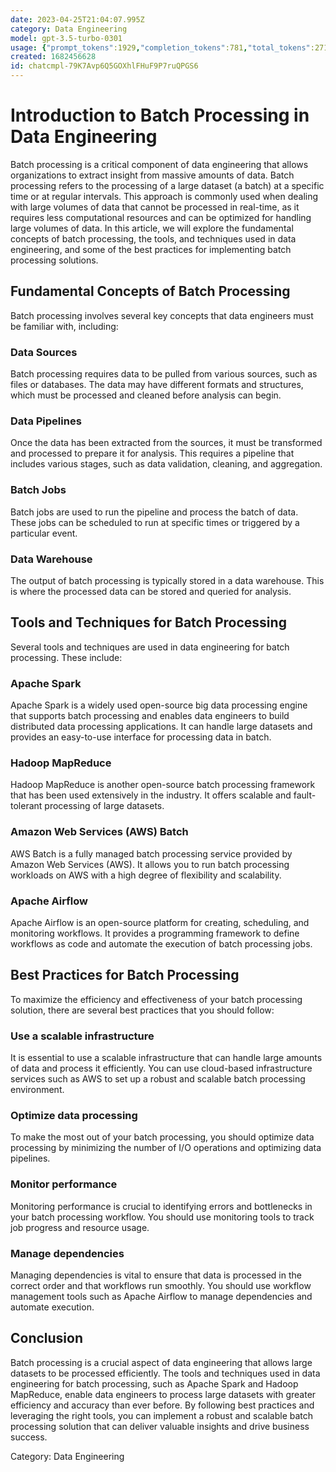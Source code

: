 ```yaml
---
date: 2023-04-25T21:04:07.995Z
category: Data Engineering
model: gpt-3.5-turbo-0301
usage: {"prompt_tokens":1929,"completion_tokens":781,"total_tokens":2710}
created: 1682456628
id: chatcmpl-79K7Avp6Q5GOXhlFHuF9P7ruQPGS6
---
```


# Introduction to Batch Processing in Data Engineering

Batch processing is a critical component of data engineering that allows organizations to extract insight from massive amounts of data. Batch processing refers to the processing of a large dataset (a batch) at a specific time or at regular intervals. This approach is commonly used when dealing with large volumes of data that cannot be processed in real-time, as it requires less computational resources and can be optimized for handling large volumes of data. In this article, we will explore the fundamental concepts of batch processing, the tools, and techniques used in data engineering, and some of the best practices for implementing batch processing solutions.

## Fundamental Concepts of Batch Processing

Batch processing involves several key concepts that data engineers must be familiar with, including:

### Data Sources 

Batch processing requires data to be pulled from various sources, such as files or databases. The data may have different formats and structures, which must be processed and cleaned before analysis can begin.

### Data Pipelines

Once the data has been extracted from the sources, it must be transformed and processed to prepare it for analysis. This requires a pipeline that includes various stages, such as data validation, cleaning, and aggregation.

### Batch Jobs

Batch jobs are used to run the pipeline and process the batch of data. These jobs can be scheduled to run at specific times or triggered by a particular event.

### Data Warehouse

The output of batch processing is typically stored in a data warehouse. This is where the processed data can be stored and queried for analysis.

## Tools and Techniques for Batch Processing

Several tools and techniques are used in data engineering for batch processing. These include:

### Apache Spark 

Apache Spark is a widely used open-source big data processing engine that supports batch processing and enables data engineers to build distributed data processing applications. It can handle large datasets and provides an easy-to-use interface for processing data in batch.

### Hadoop MapReduce

Hadoop MapReduce is another open-source batch processing framework that has been used extensively in the industry. It offers scalable and fault-tolerant processing of large datasets.

### Amazon Web Services (AWS) Batch

AWS Batch is a fully managed batch processing service provided by Amazon Web Services (AWS). It allows you to run batch processing workloads on AWS with a high degree of flexibility and scalability.

### Apache Airflow

Apache Airflow is an open-source platform for creating, scheduling, and monitoring workflows. It provides a programming framework to define workflows as code and automate the execution of batch processing jobs.

## Best Practices for Batch Processing

To maximize the efficiency and effectiveness of your batch processing solution, there are several best practices that you should follow:

### Use a scalable infrastructure

It is essential to use a scalable infrastructure that can handle large amounts of data and process it efficiently. You can use cloud-based infrastructure services such as AWS to set up a robust and scalable batch processing environment.

### Optimize data processing

To make the most out of your batch processing, you should optimize data processing by minimizing the number of I/O operations and optimizing data pipelines.

### Monitor performance

Monitoring performance is crucial to identifying errors and bottlenecks in your batch processing workflow. You should use monitoring tools to track job progress and resource usage.

### Manage dependencies

Managing dependencies is vital to ensure that data is processed in the correct order and that workflows run smoothly. You should use workflow management tools such as Apache Airflow to manage dependencies and automate execution.

## Conclusion

Batch processing is a crucial aspect of data engineering that allows large datasets to be processed efficiently. The tools and techniques used in data engineering for batch processing, such as Apache Spark and Hadoop MapReduce, enable data engineers to process large datasets with greater efficiency and accuracy than ever before. By following best practices and leveraging the right tools, you can implement a robust and scalable batch processing solution that can deliver valuable insights and drive business success.

Category: Data Engineering